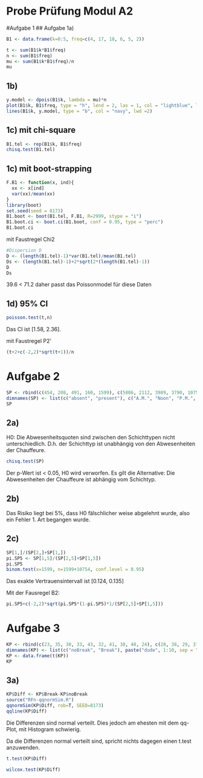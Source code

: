 # Probe Prüfung Modul A2 {.unnumbered}
#Aufgabe 1
## Aufgabe 1a)

```r
B1 <- data.frame(k=0:5, freq=c(4, 17, 18, 6, 5, 2))

t <- sum(B1$k*B1$freq)
n <- sum(B1$freq)
mu <- sum(B1$k*B1$freq)/n
mu
```

## 1b)

```r
y.model <- dpois(B1$k, lambda = mu)*n
plot(B1$k, B1$freq, type = "h", lend = 2, las = 1, col = "lightblue", lwd = 6)
lines(B1$k, y.model, type = "b", col = "navy", lwd =2)
```

## 1c) mit chi-square

```r
B1.tel <- rep(B1$k, B1$freq)
chisq.test(B1.tel)
```

## 1c) mit boot-strapping

```r
F.B1 <- function(x, ind){
  xx <- x[ind]
  var(xx)/mean(xx)
}
library(boot)
set.seed(seed = 8173)
B1.boot <- boot(B1.tel, F.B1, R=2999, stype = "i")
B1.boot.ci <- boot.ci(B1.boot, conf = 0.95, type = "perc")
B1.boot.ci
```

mit Faustregel Chi2

```r
#Dispersion D
D <- (length(B1.tel)-1)*var(B1.tel)/mean(B1.tel)
Ds <- (length(B1.tel)-1)+2*sqrt(2*(length(B1.tel)-1))
D
Ds
```

39.6 \< 71.2 daher passt das Poissonmodel für diese Daten

## 1d) 95% CI

```r
poisson.test(t,n)
```

Das CI ist \[1.58, 2.36\].

mit Faustregel P2'

```r
(t+2+c(-2,2)*sqrt(t+1))/n
```

# Aufgabe 2

```r
SP <- rbind(c(454, 208, 491, 160, 1599), c(5806, 2112, 3989, 3790, 10754))
dimnames(SP) <- list(c("absent", "present"), c("A.M.", "Noon", "P.M.", "Swing", "Split"))
SP

```

## 2a)

H0: Die Abwesenheitsquoten sind zwischen den Schichttypen nicht unterschiedlich. D.h. der Schichttyp ist unabhängig von den Abwesenheiten der Chauffeure.

```r
chisq.test(SP)
```

Der p-Wert ist \< 0.05, H0 wird verworfen. Es gilt die Alternative: Die Abwesenheiten der Chauffeure ist abhängig vom Schichtyp.

## 2b)

Das Risiko liegt bei 5%, dass H0 fälschlicher weise abgelehnt wurde, also ein Fehler 1. Art begangen wurde.

## 2c)

```r
SP[1,]/(SP[2,]+SP[1,])
pi.SP5 <- SP[1,5]/(SP[2,5]+SP[1,5])
pi.SP5
binom.test(x=1599, n=1599+10754, conf.level = 0.95)

```

Das exakte Vertrauensintervall ist \[0.124, 0.135\]

Mit der Fausregel B2:
```r
pi.SP5+c(-2,2)*sqrt(pi.SP5*(1-pi.SP5)*1/(SP[2,5]+SP[1,5]))
```

# Aufgabe 3
```r
KP <- rbind(c(23, 35, 30, 33, 43, 32, 41, 38, 40, 24), c(28, 38, 29, 37, 42, 30, 43, 41, 41, 30))
dimnames(KP) <- list(c("noBreak", "Break"), paste("dude", 1:10, sep = " "))
KP <- data.frame(t(KP))
KP


```

## 3a)
```r
KP$Diff <- KP$Break-KP$noBreak
source("RFn-qqnormSim.R")
qqnormSim(KP$Diff, rob=T, SEED=8173)
qqline(KP$Diff)

```
Die Differenzen sind normal verteilt. Dies jedoch am ehesten mit dem qq-Plot, mit Histogram schwierig.

Da die Differenzen normal verteilt sind, spricht nichts dagegen einen t.test anzuwenden.

```r
t.test(KP$Diff)

wilcox.test(KP$Diff)
```

